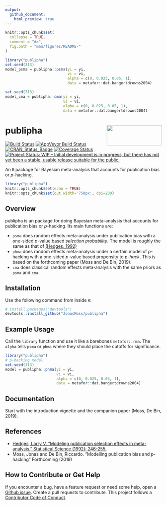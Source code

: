 ```yaml
---
output:
  github_document:
    html_preview: true
---
```


<!-- README.md is generated from README.Rmd. Please edit that file -->

```r
knitr::opts_chunk$set(
  collapse = TRUE,
  comment = "#>",
  fig.path = "man/figures/README-"
)
```

```r
library("publipha")
set.seed(313)
model_psma = publipha::psma(yi = yi,
                            vi = vi,
                            alpha = c(0, 0.025, 0.05, 1),
                            data = metafor::dat.bangertdrowns2004)

set.seed(313)
model_cma = publipha::cma(yi = yi,
                          vi = vi,
                          alpha = c(0, 0.025, 0.05, 1),
                          data = metafor::dat.bangertdrowns2004)

```


# publipha <img src="man/figures/logo.png" align="right" width="177" height="65" />

[![Build Status](https://travis-ci.org/JonasMoss/publipha.svg?branch=master)](https://travis-ci.org/JonasMoss/publipha)
[![AppVeyor Build Status](https://ci.appveyor.com/api/projects/status/github/JonasMoss/publipha?branch=master&svg=true)](https://ci.appveyor.com/project/JonasMoss/publipha)
[![CRAN_Status_Badge](https://www.r-pkg.org/badges/version/publipha)](https://cran.r-project.org/package=publipha)
[![Coverage Status](https://codecov.io/gh/JonasMoss/publipha/branch/master/graph/badge.svg)](https://codecov.io/gh/JonasMoss/publipha?branch=master)
[![Project Status: WIP – Initial development is in progress, but there has not yet been a stable, usable release suitable for the public.](https://www.repostatus.org/badges/latest/wip.svg)](https://www.repostatus.org/#wip)


An `R` package for Bayesian meta-analysis that accounts for publication bias or *p*-hacking.
```r
library("publipha")
knitr::opts_chunk$set(echo = TRUE)
knitr::opts_chunk$set(out.width='750px', dpi=200)
```

## Overview
publipha is an package for doing Bayesian meta-analysis that accounts for 
publication bias or *p*-hacking. Its main functions are:

* `psma` does random effects meta-analysis under publication bias with a 
   one-sided *p*-value based *selection probability*. The model is roughly the 
   same as that of [(Hedges, 1992)]((https://www.jstor.org/stable/pdf/2246311.pdf))
*  `phma` does random effects meta-analysis under a certain model of *p*-hacking
   with a one-sided *p*-value based propensity to p*-hack*. This is based
   on the forthcoming paper (Moss and De Bin, 2019).
*  `cma` does classical random effects meta-analysis with the same priors
   as `psma` and `cma`.

## Installation
Use the following command from inside `R`:
```r
# install.packages("devtools")
devtools::install_github("JonasMoss/publipha")
```

## Example Usage
Call the `library` function and use it like a barebones `metafor::rma`. The 
`alpha` tells `psma` or `phma` where they should place the cutoffs for significance.

```r
library("publipha")
# p-hacking model
set.seed(313) 
model = publipha::phma(yi = yi,
                       vi = vi,
                       alpha = c(0, 0.025, 0.05, 1),
                       data = metafor::dat.bangertdrowns2004)

```

## Documentation
Start with the introduction vignette and the companion paper (Moss, De Bin, 2019).

## References
* [Hedges, Larry V. "Modeling publication selection effects in meta-analysis." Statistical Science (1992): 246-255.](https://www.jstor.org/stable/pdf/2246311.pdf)
* Moss, Jonas and De Bin, Riccardo. "Modelling publication bias and p-hacking" Forthcoming (2019)

## How to Contribute or Get Help
If you encounter a bug, have a feature request or need some help, open a [Github issue](https://github.com/JonasMoss/publipha/issues). Create a pull requests
to contribute. This project follows a [Contributor Code of Conduct](https://www.contributor-covenant.org/version/1/4/code-of-conduct.md).
